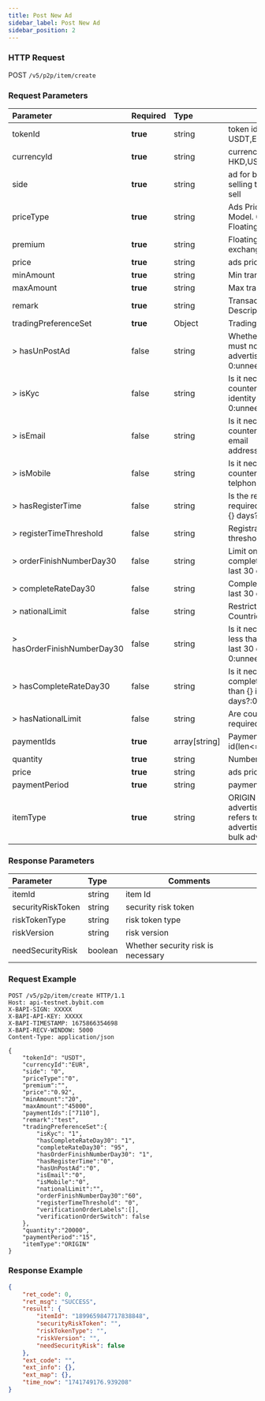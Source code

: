 ```yaml
---
title: Post New Ad
sidebar_label: Post New Ad
sidebar_position: 2
---
```

### HTTP Request
POST `/v5/p2p/item/create`

### Request Parameters
| Parameter | Required | Type | Comments|
|:----- |:-------|:-----|------ |
|tokenId|**true** |string |token id. e.g. USDT,ETH,BTC |
|currencyId|**true** |string |currency id e.g HKD,USD,EUR |
|side|**true** |string |ad for buying token or for selling token. 0 - buy; 1 - sell |
|priceType|**true** |string |Ads Pricing Exchange Rate Model. 0 - Fixed rate; 1 - Floating rate |
|premium|**true** |string |Floating ratio with current exchange rate |
|price|**true** |string |ads price |
|minAmount|**true** |string |Min transaction amount |
|maxAmount|**true** |string |Max transaction amount |
|remark|**true** |string |Transaction Description(max=900) |
|tradingPreferenceSet|**true** |Object |Trading Preferences |
|> hasUnPostAd |false |string | Whether the counterparty must not have posted any advertisements: 0:unneed,1:need |
|> isKyc |false |string | Is it necessary for the counterparty to complete identity authentication?: 0:unneed,1:need |
|> isEmail |false |string | Is it necessary for the counterparty to bind an email address?:0:unneed,1:need |
|> isMobile |false |string | Is it necessary for the counterparty to bind an telphone?:0:unneed,1:need |
|> hasRegisterTime |false |string | Is the registration time required to be no less than {} days?0:unneed,1:need |
|> registerTimeThreshold |false |string | Registration time threshold(Unit: Day)|
|> orderFinishNumberDay30 |false |string | Limit on number of completed orders in the last 30 days |
|> completeRateDay30 |false |string | Completion rate limit in the last 30 days |
|> nationalLimit |false |string | Restricted KYC Countries;IOS 3 CODE |
|> hasOrderFinishNumberDay30 |false |string | Is it necessary to have no less than {} orders in the last 30 days? 0:unneed,1:need |
|> hasCompleteRateDay30 |false |string | Is it necessary to have a completion rate of no less than {} in the last 30 days?:0:unneed,1:need |
|> hasNationalLimit |false |string | Are country restrictions required;0:unneed,1:need |
|paymentIds|**true** |array[string] |Payment method type id(len<=5) |
|quantity|**true** |string |Number of ads |
|price|**true** |string |ads price |
|paymentPeriod|**true** |string |payment duration |
|itemType|**true** |string |ORIGIN - original P2P advertisement, generally refers to non-bulk advertisement; BULK - bulk advertisement |


### Response Parameters
| Parameter | Type | Comments|
|:----- |:-----|----- |
|itemId |string |item Id|
|securityRiskToken |string |security risk token |
|riskTokenType |string |risk token type|
|riskVersion |string |risk version |
|needSecurityRisk |boolean |Whether security risk is necessary |

### Request Example

```http
POST /v5/p2p/item/create HTTP/1.1
Host: api-testnet.bybit.com
X-BAPI-SIGN: XXXXX
X-BAPI-API-KEY: XXXXX
X-BAPI-TIMESTAMP: 1675866354698
X-BAPI-RECV-WINDOW: 5000
Content-Type: application/json

{
    "tokenId": "USDT",
    "currencyId":"EUR",
    "side": "0",
    "priceType":"0",
    "premium":"",
    "price":"0.92",
    "minAmount":"20",
    "maxAmount":"45000",
    "paymentIds":["7110"],
    "remark":"test",
    "tradingPreferenceSet":{
        "isKyc": "1",
        "hasCompleteRateDay30": "1",
        "completeRateDay30": "95", 
        "hasOrderFinishNumberDay30": "1",
        "hasRegisterTime":"0",
        "hasUnPostAd":"0",
        "isEmail":"0",
        "isMobile":"0",
        "nationalLimit":"",
        "orderFinishNumberDay30":"60",
        "registerTimeThreshold": "0",
        "verificationOrderLabels":[],
        "verificationOrderSwitch": false
    },
    "quantity":"20000",
    "paymentPeriod":"15",
    "itemType":"ORIGIN"
}
```

### Response Example

```json
{
    "ret_code": 0,
    "ret_msg": "SUCCESS",
    "result": {
        "itemId": "1899659847717838848",
        "securityRiskToken": "",
        "riskTokenType": "",
        "riskVersion": "",
        "needSecurityRisk": false
    },
    "ext_code": "",
    "ext_info": {},
    "ext_map": {},
    "time_now": "1741749176.939208"
}
```
